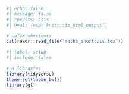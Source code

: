 ```r
#| echo: false
#| message: false
#| results: asis
#| eval: !expr knitr::is_html_output()

# LaTeX shortcuts 
cat(readr::read_file("maths_shortcuts.tex"))
``` 

```r
#| label: setup
#| include: false

# R libraries
library(tidyverse)
theme_set(theme_bw())
library(gt)
```

